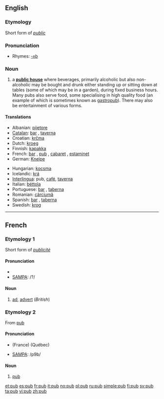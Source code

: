 ==English==
===Etymology===
Short form of ''[[public]]''

===Pronunciation===
*Rhymes: [[Rhymes:English:-ʌb|-ʌb]]

===Noun===
{{wikipedia}}
{{en-noun}}

# a '''[[public house]]''' where beverages, primarily alcoholic but also non-alcoholic may be bought and drunk either standing up or sitting down at tables (some of which may be in a garden), during fixed business hours. Many pubs also serve food, some specialising in high quality food (an example of which is sometimes known as [[gastropub]]). There may also be entertainment of various forms.

====Translations====
{{top}}
*Albanian: [[pijetore]] {{f}}
*[[Catalan]]: [[bar]] {{m}}, [[taverna]] {{f}}
*Croatian: [[krčma]] {{f}}
*Dutch: [[kroeg]] {{f}}
*Finnish: [[kapakka]]
*French: [[bar]] {{m}}, [[#Etymology 2|pub]] {{m}}, [[cabaret]] {{m}}, [[estaminet]] {{m}}
*German: [[Kneipe]] {{f}}
{{mid}}
*Hungarian: [[kocsma]]
*Icelandic: [[krá]] {{f}}
*[[Interlingua]]: pub, [[café]], [[taverna]]
*Italian: [[béttola]] {{f}}
*Portuguese: [[bar]] {{m}}, [[taberna]] {{f}}
*Romanian: [[cârciumă]] {{f}}
*Spanish: [[bar]] {{m}}, [[taberna]] {{f}}
*Swedish: [[krog]] {{c}}
{{bottom}}

----

==French==

===Etymology 1===
Short form of ''[[publicité]]''

====Pronunciation====
*{{IPA|pyb}}
*[[w:SAMPA|SAMPA]]: /?/

====Noun====
{{fr-noun-reg|m}}

#[[ad]], [[advert]] (''British'')

===Etymology 2===
From {{E.}} [[#English|pub]]

====Pronunciation====
*{{IPA|pœb}} (France) {{IPA|pɔb}} (Québec)
*[[w:SAMPA|SAMPA]]: /p9b/

====Noun====
{{fr-infl-noun|sm=pub|sf=pub|pm=pubs|pf=pubs|smp=pœb|sfp=pœb|pmp=pœb|pfp=pœb}}
{{fr-noun-reg|m}}
#[[#English|pub]]

[[et:pub]]
[[es:pub]]
[[fr:pub]]
[[it:pub]]
[[no:pub]]
[[pl:pub]]
[[ru:pub]]
[[simple:pub]]
[[fi:pub]]
[[sv:pub]]
[[ta:pub]]
[[vi:pub]]
[[zh:pub]]